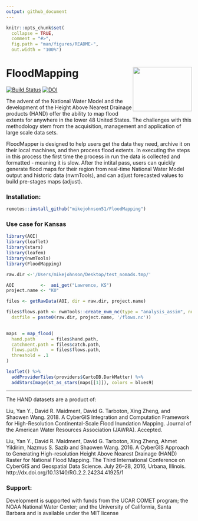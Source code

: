 ```yaml
---
output: github_document
---
```


<!-- README.md is generated from README.Rmd. Please edit that file -->

```r
knitr::opts_chunk$set(
  collapse = TRUE,
  comment = "#>",
  fig.path = "man/figures/README-",
  out.width = "100%")
```

# FloodMapping <img src="man/figures/logo.png" width=160 height = 120 align="right"/>

<!-- badges: start -->

[![Build Status](https://travis-ci.org/mikejohnson51/FloodMapping.svg?branch=master)](https://travis-ci.org/mikejohnson51/FloodMapping)
[![DOI](https://zenodo.org/badge/130427796.svg)](https://zenodo.org/badge/latestdoi/130427796)
<!-- badges: end -->


The advent of the National Water Model and the development of the Height Above Nearest Drainage products (HAND) offer the ability to map flood extents for anywhere in the lower 48 United States. The challenges with this methodology stem from the acquisition, management and application of large scale data sets. 

FloodMapper is designed to help users get the data they need, archive it on their local machines, and then process flood extents. In executing the steps in this process the first time the process in run the data is  collected and formatted - meaning it is slow. After the intital pass,  users can quickly generate flood maps for their region from real-time National Water Model output and historic data (nwmTools), and can adjust forecasted values to build pre-stages maps (adjust). 


### Installation:

```r
remotes::install_github("mikejohnson51/FloodMapping")
```

### Use case for Kansas
```r
library(AOI)
library(leaflet)
library(stars)
library(leafem)
library(nwmTools)
library(FloodMapping)

raw.dir <-'/Users/mikejohnson/Desktop/test_nomads.tmp/'

AOI          <-  aoi_get("Lawrence, KS")
project.name <- "KU"

files <- getRawData(AOI, dir = raw.dir, project.name)

files$flows.path <- nwmTools::create_nwm_nc(type = "analysis_assim", num  = 1,
  dstfile = paste0(raw.dir, project.name, '/flows.nc'))
  

maps  = map_flood(
  hand.path      = files$hand.path,
  catchment.path = files$catch.path,
  flows.path     = files$flows.path,
  threshold = .1
)

leaflet() %>%
  addProviderTiles(providers$CartoDB.DarkMatter) %>%
  addStarsImage(st_as_stars(maps[[1]]), colors = blues9)
```

______

The HAND datasets are a product of:

Liu, Yan Y., David R. Maidment, David G. Tarboton, Xing Zheng, and Shaowen Wang. 2018. A CyberGIS Integration and Computation Framework for High-Resolution Continental-Scale Flood Inundation Mapping. Journal of the American Water Resources Association (JAWRA). Accepted.

Liu, Yan Y., David R. Maidment, David G. Tarboton, Xing Zheng, Ahmet Yildirim, Nazmus S. Sazib and Shaowen Wang. 2016. A CyberGIS Approach to Generating High-resolution Height Above Nearest Drainage (HAND) Raster for National Flood Mapping. The Third International Conference on CyberGIS and Geospatial Data Science. July 26–28, 2016, Urbana, Illinois. http://dx.doi.org/10.13140/RG.2.2.24234.41925/1

### Support:

Development is supported with funds from the UCAR COMET program; the NOAA National Water Center; and the University of California, Santa Barbara and is available under the MIT license




